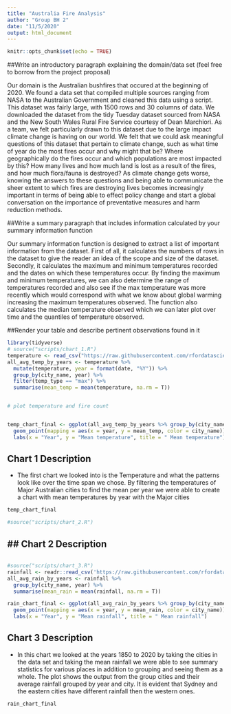```yaml
---
title: "Australia Fire Analysis"
author: "Group BH 2"
date: "11/5/2020"
output: html_document
---
```


```r
knitr::opts_chunk$set(echo = TRUE)
```

##Write an introductory paragraph explaining the domain/data set (feel free to borrow from the project proposal)

  Our domain is the Australian bushfires that occured at the beginning of 2020. We found a data set that compiled multiple sources ranging from NASA 
to the Australian Government and cleaned this data using a script. This dataset was fairly large, with 1500 rows and 30 columns of data.
We downloaded the dataset from the tidy Tuesday dataset sourced from NASA and the New South Wales Rural Fire Service courtesy of Dean Marchiori. 
As a team, we felt particularly drawn to this dataset due to the large impact climate change is having on our world. We felt that we could ask meaningful 
questions of this dataset that pertain to climate change, such as what time of year do the most fires occur and why might that be?
Where geographically do the fires occur and which populations are most impacted by this? How many lives and how much land is lost as a result of the fires, 
and how much flora/fauna is destroyed? As climate change gets worse, knowing the answers to these questions and being able to communicate the sheer extent
to which fires are destroying lives becomes increasingly important in terms of being able to effect policy change and start a global conversation 
on the importance of preventative measures and harm reduction methods.

##Write a summary paragraph that includes information calculated by your summary information function

  Our summary information function is designed to extract a list of important information from the dataset. First of all, it calculates the numbers of rows in the dataset to give the reader an idea of the scope and size of the dataset. Secondly, it calculates the maximum and minimum temperatures recorded and the dates on which these temperatures occur. By finding the maximum and minimum temperatures, we can also determine the range of temperatures recorded and also see if the max temperature was more recently which would correspond with what we know about global warming increasing the maximum temperatures observed. The function also calculates the median temperature observed which we can later plot over time and the quantiles of temperature observed.

##Render your table and describe pertinent observations found in it

```r
library(tidyverse)
# source("scripts/chart_1.R")
temperature <- read_csv("https://raw.githubusercontent.com/rfordatascience/tidytuesday/master/data/2020/2020-01-07/temperature.csv")
all_avg_temp_by_years <- temperature %>% 
  mutate(temperature, year = format(date, "%Y")) %>%
  group_by(city_name, year) %>% 
  filter(temp_type == "max") %>% 
  summarise(mean_temp = mean(temperature, na.rm = T))


# plot temperature and fire count


temp_chart_final <- ggplot(all_avg_temp_by_years %>% group_by(city_name)) +
  geom_point(mapping = aes(x = year, y = mean_temp, color = city_name)) +
  labs(x = "Year", y = "Mean temperature", title = " Mean temperature")  
```

## Chart 1 Description 
- The first chart we looked into is the Temperature and what the patterns look like over the time span we chose. By filtering the temperatures of Major Australian cities to find the mean per year we were able to create a chart with mean temperatures by year with the Major cities 
```r
temp_chart_final
```

```r
#source("scripts/chart_2.R")
```

## Chart 2 Description
- 
```r

```

```r
#source("scripts/chart_3.R")
rainfall <- readr::read_csv('https://raw.githubusercontent.com/rfordatascience/tidytuesday/master/data/2020/2020-01-07/rainfall.csv')
all_avg_rain_by_years <- rainfall %>%
  group_by(city_name, year) %>% 
  summarise(mean_rain = mean(rainfall, na.rm = T))

rain_chart_final <- ggplot(all_avg_rain_by_years %>% group_by(city_name)) +
  geom_point(mapping = aes(x = year, y = mean_rain, color = city_name)) +
  labs(x = "Year", y = "Mean rainfall", title = " Mean rainfall") 
```

## Chart 3 Description
- In this chart we looked at the years 1850 to 2020 by taking the cities in the data set and taking the mean rainfall we were able to see summary statistics for various places in addition to grouping and seeing them as a whole. The plot shows the output from the group cities and their average rainfall grouped by year and city. It is evident that Sydney and the eastern cities have different rainfall then the western ones.
```r
rain_chart_final
```
